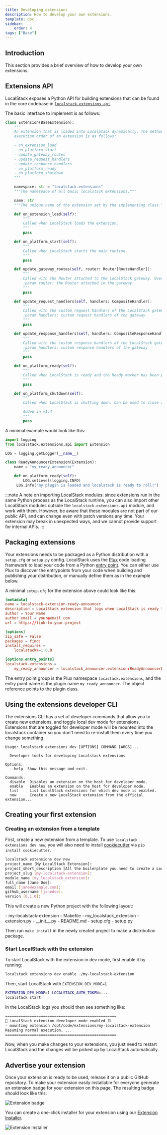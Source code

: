 ```yaml
---
title: Developing extensions
description: How to develop your own extensions.
template: doc
sidebar:
    order: 4
tags: ["Base"]
---
```



## Introduction

This section provides a brief overview of how to develop your own extensions.

## Extensions API

LocalStack exposes a Python API for building extensions that can be found in the core codebase in [`localstack.extensions.api`](https://github.com/localstack/localstack/tree/main/localstack-core/localstack/extensions/api).

The basic interface to implement is as follows:

```python showLineNumbers
class Extension(BaseExtension):
    """
    An extension that is loaded into LocalStack dynamically. The method
    execution order of an extension is as follows:

    - on_extension_load
    - on_platform_start
    - update_gateway_routes
    - update_request_handlers
    - update_response_handlers
    - on_platform_ready
    - on_platform_shutdown
    """

    namespace: str = "localstack.extensions"
    """The namespace of all basic localstack extensions."""

    name: str
    """The unique name of the extension set by the implementing class."""

    def on_extension_load(self):
        """
        Called when LocalStack loads the extension.
        """
        pass

    def on_platform_start(self):
        """
        Called when LocalStack starts the main runtime.
        """
        pass

    def update_gateway_routes(self, router: Router[RouteHandler]):
        """
        Called with the Router attached to the LocalStack gateway. Overwrite this to add or update routes.
        :param router: the Router attached in the gateway
        """
        pass

    def update_request_handlers(self, handlers: CompositeHandler):
        """
        Called with the custom request handlers of the LocalStack gateway. Overwrite this to add or update handlers.
        :param handlers: custom request handlers of the gateway
        """
        pass

    def update_response_handlers(self, handlers: CompositeResponseHandler):
        """
        Called with the custom response handlers of the LocalStack gateway. Overwrite this to add or update handlers.
        :param handlers: custom response handlers of the gateway
        """
        pass

    def on_platform_ready(self):
        """
        Called when LocalStack is ready and the Ready marker has been printed.
        """
        pass

    def on_platform_shutdown(self):
        """
        Called when LocalStack is shutting down. Can be used to close any resources (threads, processes, sockets, etc.).

        Added in v1.4
        """
        pass
```

A minimal example would look like this:

```python showLineNumbers
import logging
from localstack.extensions.api import Extension

LOG = logging.getLogger(__name__)

class ReadyAnnouncerExtension(Extension):
    name = "my_ready_announcer"

    def on_platform_ready(self):
        LOG.setLevel(logging.INFO)
     LOG.info("my plugin is loaded and localstack is ready to roll!")
```

:::note
A note on importing LocalStack modules: since extensions run in the same Python process as the LocalStack runtime,
you can also import other LocalStack modules outside the `localstack.extensions.api` module, and work with them.
However, be aware that these modules are not part of our public API, and can change even with patch versions any time.
Your extension may break in unexpected ways, and we cannot provide support for internal APIs.
:::

## Packaging extensions

Your extensions needs to be packaged as a Python distribution with a
`setup.cfg` or `setup.py` config.
LocalStack uses the
[Plux](https://github.com/localstack/plux) code loading framework to load your
code from a Python [entry point](https://packaging.python.org/en/latest/specifications/entry-points/).
You can either use Plux to discover the entrypoints from your code when
building and publishing your distribution, or manually define them as in the
example below.

A minimal `setup.cfg` for the extension above could look like this:

```toml showLineNumbers
[metadata]
name = localstack-extension-ready-announcer
description = LocalStack extension that logs when LocalStack is ready to receive requests
author = Your Name
author_email = your@email.com
url = https://link-to-your-project

[options]
zip_safe = False
packages = find:
install_requires =
    localstack>=1.0.0

[options.entry_points]
localstack.extensions =
    my_ready_announcer = localstack_announcer.extension:ReadyAnnouncerExtension
```

The entry point group is the Plux namespace `locastack.extensions`, and the
entry point name is the plugin name `my_ready_announcer`.
The object
reference points to the plugin class.

## Using the extensions developer CLI

The extensions CLI has a set of developer commands that allow you to create new extensions, and toggle local dev mode for extensions.
Extensions that are toggled for developer mode will be mounted into the localstack container so you don't need to re-install them every time you change something.

```console
Usage: localstack extensions dev [OPTIONS] COMMAND [ARGS]...

  Developer tools for developing Localstack extensions

Options:
  --help  Show this message and exit.

Commands:
  disable  Disables an extension on the host for developer mode.
  enable   Enables an extension on the host for developer mode.
  list     List LocalStack extensions for which dev mode is enabled.
  new      Create a new LocalStack extension from the official extension...
```

## Creating your first extension

### Creating an extension from a template

First, create a new extension from a template.
To use `localstack extensions dev new`, you will also need to install [cookiecutter](https://github.com/cookiecutter/cookiecutter) via `pip install cookiecutter`.

```bash showLineNumbers
localstack extensions dev new
project_name [My LocalStack Extension]:
project_short_description [All the boilerplate you need to create a LocalStack extension.]:
project_slug [my-localstack-extension]:
module_name [my_localstack_extension]:
full_name [Jane Doe]:
email [jane@example.com]:
github_username [janedoe]:
version [0.1.0]:
```

This will create a new Python project with the following layout:

<FileTree>
- my-localstack-extension
  - Makefile
  - my_localstack_extension
    - extension.py
    - __init__.py
  - README.md
  - setup.cfg
  - setup.py
</FileTree>

Then run `make install` in the newly created project to make a distribution package.

### Start LocalStack with the extension

To start LocalStack with the extension in dev mode, first enable it by running:

```bash
localstack extensions dev enable ./my-localstack-extension
```

Then, start LocalStack with `EXTENSION_DEV_MODE=1`

```bash
EXTENSION_DEV_MODE=1 LOCALSTACK_AUTH_TOKEN=...
localstack start
```

In the LocalStack logs you should then see something like:

```bash
==================================================
👷 LocalStack extension developer mode enabled 🏗
- mounting extension /opt/code/extensions/my-localstack-extension
Resuming normal execution, ...
==================================================
```

Now, when you make changes to your extensions, you just need to restart LocalStack and the changes will be picked up by LocalStack automatically.

## Advertise your extension

Once your extension is ready to be used, release it on a public GitHub repository.
To make your extension easily installable for everyone generate an extension badge for your extension on this page.
The resulting badge should look like this:

![Extension badge](https://localstack.cloud/gh/extension-badge.svg)

You can create a one-click installer for your extension using our [Extension Installer](https://app.localstack.cloud/extensions/remote).

![Extension Installer](/images/aws/extension-installer.png)
